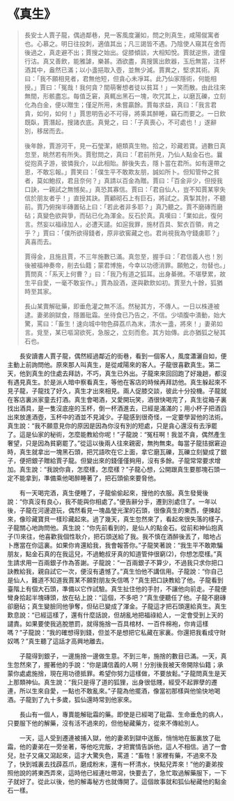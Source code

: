 # 《真生》

> 長安士人賈子龍，偶過鄰巷，見一客風度灑如，問之則真生，咸陽僦寓者也。心慕之。明日往投刺，適值其出；凡三謁皆不遇。乃陰使人窺其在舍而後過之，真走避不出；賈搜之始出。促膝傾談，大相知悅。賈就逆旅，遣僮行沽。真又善飲，能雅謔，樂甚。酒欲盡，真搜篋出飲器，玉卮無當，注杯酒其中，盎然已滿；以小盞挹取入壺，並無少減。賈異之，堅求其術。真曰：「我不願相見者，君無他短，但貪心未凈耳。此乃仙家隱術，何能相授。」賈曰：「冤哉！我何貪？間萌奢想者徒以貧耳！」一笑而散。由此往來無間，形骸盡忘。每值乏窘，真輒出黑石一塊，吹咒其上，以磨瓦礫，立刻化為白金，便以贈生；僅足所用，未嘗贏餘。賈每求益，真曰：「我言君貪，如何，如何！」賈思明告必不可得，將乘其醉睡，竊石而要之。一日飲既臥，賈潛起，搜諸衣底。真覺之，曰：「子真喪心，不可處也！」遂辭別，移居而去。
>
> 後年餘，賈游河干，見一石瑩潔，絕類真生物。拾之，珍藏若寶。過數日真忽至，眺然若有所失。賈慰問之，真曰：「君前所見，乃仙人點金石也。曩從抱真子游，彼憐我介，以此相貽。醉後失去，隱卜當在君所。如有還帶之恩，不敢忘報。」賈笑曰：「僕生平不敢欺友朋，誠如所卜。但知管仲之貧者，莫如鮑叔，君且奈何？」真請以百金為贈。賈曰：「百金非少，但授我口訣，一親試之無憾矣。」真恐其寡信。賈曰：「君自仙人，豈不知賈某寧失信於朋友者乎！」直授其訣。賈顧砌石上有巨石，將試之。真掣其肘，不聽前。賈乃俯掬半磚置砧上曰：「若此者非多耶？」真乃聽之。賈不磨磚而磨砧；真變色欲與爭，而砧已化為渾金。反石於真。真嘆曰：「業如此，復何言。然妄以福祿加人，必遭天譴。如逭我罪，施材百具、絮衣百領，肯之乎？」賈曰：「僕所欲得錢者，原非欲窖藏之也。君尚視我為守錢虜耶？」真喜而去。
>
> 賈得金，且施且賈，不三年施數已滿。真忽至，握手曰：「君信義人也！別後被福神奏帝，削去仙籍；蒙君博施，今幸以功德消罪。願勉之，勿替也。」賈問真：「系天上何曹？」曰：「我乃有道之狐耳。出身綦微。不堪孽累，故生平自愛，一毫不敢妄作。」賈為設酒，遂與歡飲如初。賈至九十餘，狐猶時至其家。
>
> 長山某賣解砒藥，即垂危灌之無不活。然秘其方，不傳人。一日以株連被逮。妻弟餉獄食，隱置砒霜。坐待食已乃告之，不信。少頃腹中潰動，始大驚，罵曰：「畜生！速向城中物色薛荔爪為末，清水一盞，將來！」妻弟如言。覓至，某已嘔瀉欲死，急服之，立刻而愈。其方始傳。此亦猶狐之秘其石也。

&emsp;&emsp;長安讀書人賈子龍，偶然經過鄰近的街巷，看到一個客人，風度瀟灑自如，便主動上前詢問他。原來那人叫真生，是從咸陽來的客人。子龍很喜歡真生。第二天，他到真生的住處去拜訪，不巧，真生已外出。子龍來來回回跑了好幾趟，都沒有遇見真生。於是派人暗中察看真生，等他在客店的時候再拜訪他。真生躲起來不見子龍，子龍找了好久，真生才出來相見。兩人促膝交談，彼此十分投機。子龍就在客店裏派家童去打酒。真生會喝酒，又愛開玩笑，酒很快喝完了，真生從箱子裏找出酒具，是一隻沒底座的玉杯，倒一杯酒進去，已經是滿滿的；用小杯子把酒舀出來放進酒壺，玉杯中的酒並不見減少。子龍感到很奇怪，一定要學習他的法術。真生說：“我不願意見你的原因是因為你沒有別的短處，只是貪心還沒有去淨罷了。這是仙家的秘術，怎麼能教給你呢！”子龍說：“冤枉啊！我並不貪，偶然產生奢望，只是因為貧窮罷了。”從這以後兩人往來親密，無拘無束。每當子龍拮据窘迫時，真生就拿出一塊黑石頭，把咒語吹在它上面，拿它磨瓦礫，瓦礫立刻變成了銀子，便把銀子贈給賈子龍。但變出來的錢僅僅夠用，沒有多餘。子龍常常要求增加。真生說：“我說你貪，怎麼樣，怎麼樣？”子龍心想，公開跟真生要那塊石頭一定不能拿到，準備乘他喝醉睡著了，把石頭偷來要脅他。

&emsp;&emsp;有一天喝完酒，真生便睡了，子龍偷偷起來，搜他的衣服。真生發覺後說：“你真沒有良心，我不能與你相處了。”便告辭分手，遷到別處住了。一年以後，子龍在河邊遊玩，偶然看見一塊晶瑩光潔的石頭，很像真生的東西，便揀起來，像珍藏寶貝一樣珍藏起來。過了幾天，真生忽然來了，看起來很失落的樣子。子龍關心地詢問他。真生說：“你先前看到的，是仙人的點金石。從前和神仙抱真子(1)來往，他喜歡我個性耿介，把石頭送給了我。我不慎在酒醉後丟了，暗地占卜應當在你這裏。如果你肯還給我，我會報答你。”子龍笑著說：“我生平不敢欺騙朋友，點金石真的在我這兒，不過鮑叔牙真的知道管仲很窮(2)，你想怎麼樣。”真生請求用一百兩銀子作為答謝。子龍說：“一百兩銀子不算少，不過我只求你把口訣教給我，親自試它一次，便沒有遺憾了。”真生怕他不講信用。子龍說：“你自己是仙人，難道不知道我賈某不願對朋友失信嗎？”真生把口訣教給了他。子龍看到臺階上有個大石頭，準備以它作試驗。真生扯住他的手肘，不讓他向前走。子龍便彎身拾起半塊磚頭，放在砧上說：“這個，不多吧？”真生便聽任了他。子龍不磨磚卻磨砧；真生變臉同他爭奪，但砧已變成了渾金。子龍這才把石頭還給真生。真生歎息說：“已經這樣了，還有什麼話說，但胡亂地把福祿給人，一定會受到上天的譴責。如果要使我逃脫懲罰，就得施捨一百具棺材、一百件棉袍，你肯這樣嗎？”子龍說：“我的確想得到錢，但並不是想把它私藏在家裏。你還把我看成守財奴嗎？”真生聽了這話才高興地離去。

&emsp;&emsp;子龍得到銀子，一邊施捨一邊做生意。不到三年，施捨的數目已滿。一天，真生忽然來了，握著他的手說：“你是講信義的人啊！分別後我被天帝開除仙籍；承蒙你處處施捨，現在用功德抵罪。希望你努力這樣做，不要放鬆。”子龍問真生是天上那類神仙。真生說：“我只是得了道的狐狸，出身很低賤，經受不起罪孽的遷連，所以生來自愛，一點也不敢亂來。”子龍為他擺酒，像當初那樣與他愉快地喝酒。子龍到了九十多歲，狐仙還時常到他家來。

&emsp;&emsp;長山有一個人，專賣能解砒霜的藥。即使是已經喝了砒霜、生命垂危的病人，只要服下他的解藥，沒有活不過來的，但他秘藏藥方，從來不傳給別人。

&emsp;&emsp;一天，這人受到遷連被捕入獄，他的妻弟到獄中送飯，悄悄地在飯裏放了砒霜，他的妻弟在一旁坐著，等他吃完飯，才把實情告訴他，這人不相信。過了一會兒，肚子又痛又瀉起來，這才大驚失色，罵道：“畜牲！家裡有藥，不過來不及了，快到城裏去找薜荔爪，磨成粉末，還有一杯清水，快點兒弄來！”他的妻弟按照他說的將東西弄來，這時他已經連吐帶瀉，快要去了，急忙取過解藥服下，一下子就好了。從此以後，他的解毒秘方也就傳開了。這個故事就和狐仙秘藏他的點金石一樣。
